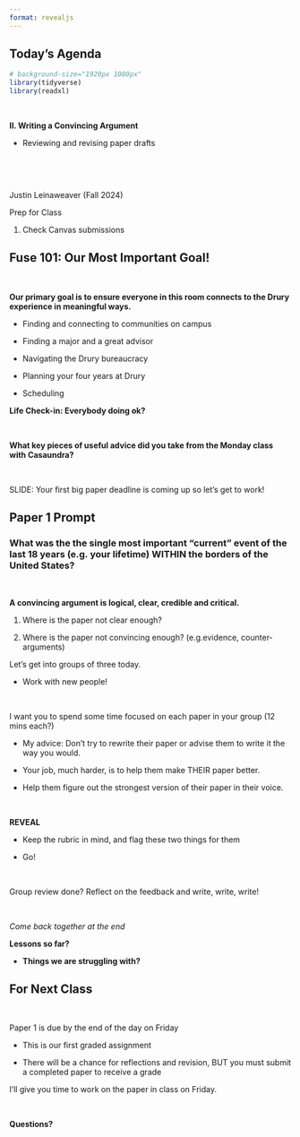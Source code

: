 ```yaml
---
format: revealjs
---
```



## Today's Agenda {background-image="Images/background-news_v2.png" .center}

```r
# background-size="1920px 1080px"
library(tidyverse)
library(readxl)
```

<br>

::: {.r-fit-text}
**II. Writing a Convincing Argument**

- Reviewing and revising paper drafts
:::

<br>

<br>

::: r-stack
Justin Leinaweaver (Fall 2024)
:::

::: notes
Prep for Class

1. Check Canvas submissions

:::



## Fuse 101: Our Most Important Goal! {background-image="Images/background-news_v2.png" .center}

<br>

**Our primary goal is to ensure everyone in this room connects to the Drury experience in meaningful ways.**

- Finding and connecting to communities on campus

- Finding a major and a great advisor

- Navigating the Drury bureaucracy

- Planning your four years at Drury

- Scheduling

::: notes

**Life Check-in: Everybody doing ok?**

<br>

**What key pieces of useful advice did you take from the Monday class with Casaundra?**

<br>

SLIDE: Your first big paper deadline is coming up so let's get to work!
:::



## Paper 1 Prompt {background-image="Images/background-news_v2.png" .center}

### What was the the single most important "current" event of the last 18 years (e.g. your lifetime) WITHIN the borders of the United States?

<br>

::: {.fragment}

**A convincing argument is logical, clear, credible and critical.**

1. Where is the paper not clear enough?

2. Where is the paper not convincing enough? (e.g.evidence, counter-arguments)

:::

::: notes

Let's get into groups of three today.

- Work with new people!

<br>

I want you to spend some time focused on each paper in your group (12 mins each?)

- My advice: Don't try to rewrite their paper or advise them to write it the way you would.

- Your job, much harder, is to help them make THEIR paper better.

- Help them figure out the strongest version of their paper in their voice.

<br>

**REVEAL**

- Keep the rubric in mind, and flag these two things for them

- Go!

<br>

Group review done? Reflect on the feedback and write, write, write!

<br>

*Come back together at the end*

**Lessons so far?**

- **Things we are struggling with?**

:::



## For Next Class {background-image="Images/background-blue_triangles_flipped.png" .center}

<br>

Paper 1 is due by the end of the day on Friday

- This is our first graded assignment

- There will be a chance for reflections and revision, BUT you must submit a completed paper to receive a grade

::: notes

I'll give you time to work on the paper in class on Friday.

<br>

**Questions?**

:::